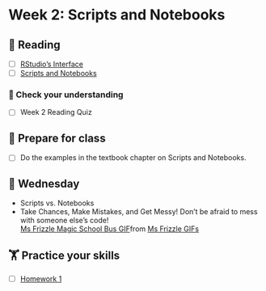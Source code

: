 # Week 2: Scripts and Notebooks
  
## 📖 Reading

  - [ ] [RStudio's Interface](https://srvanderplas.github.io/stat-computing-r-python/part-tools/03-Rstudio-interface.html)
- [ ] [Scripts and Notebooks](https://srvanderplas.github.io/stat-computing-r-python/part-tools/04-scripts-notebooks.html)

### 🎯 Check your understanding

- [ ] Week 2 Reading Quiz

## 🥣 Prepare for class

- [ ] Do the examples in the textbook chapter on Scripts and Notebooks.

## 🐪 Wednesday

- Scripts vs. Notebooks
- Take Chances, Make Mistakes, and Get Messy! Don’t be afraid to mess with someone else’s code!
<div class="tenor-gif-embed" data-postid="5918600078252353803" data-share-method="host" data-aspect-ratio="1.46296" data-width="100%"><a href="https://tenor.com/view/ms-frizzle-magic-school-bus-gif-5918600078252353803">Ms Frizzle Magic School Bus GIF</a>from <a href="https://tenor.com/search/ms+frizzle-gifs">Ms Frizzle GIFs</a></div> <script type="text/javascript" async src="https://tenor.com/embed.js"></script>

##  🏋️ Practice your skills

- [ ] [Homework 1](../homework/01-scripts-notebooks.qmd)

